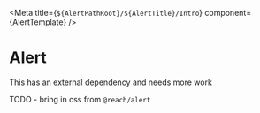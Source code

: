 
<Meta title={`${AlertPathRoot}/${AlertTitle}/Intro`} component={AlertTemplate} />

# Alert

This has an external dependency and needs more work

TODO - bring in css from `@reach/alert`